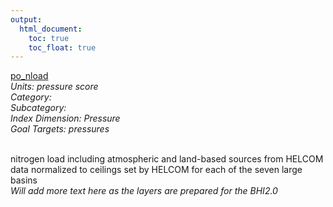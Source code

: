 ```yaml
---
output:
  html_document:
    toc: true
    toc_float: true
---
```


[po_nload](https://github.com/OHI-Science/bhi/blob/master/baltic/layers/po_nload_bhi2015.csv)\
*Units: pressure score*\
*Category:*\
*Subcategory:*\
*Index Dimension: Pressure*\
*Goal Targets: pressures*\
<br>

nitrogen load including atmospheric and land-based sources from HELCOM data normalized to ceilings set by HELCOM for each of the seven large basins\
*Will add more text here as the layers are prepared for the BHI2.0*



<br>

